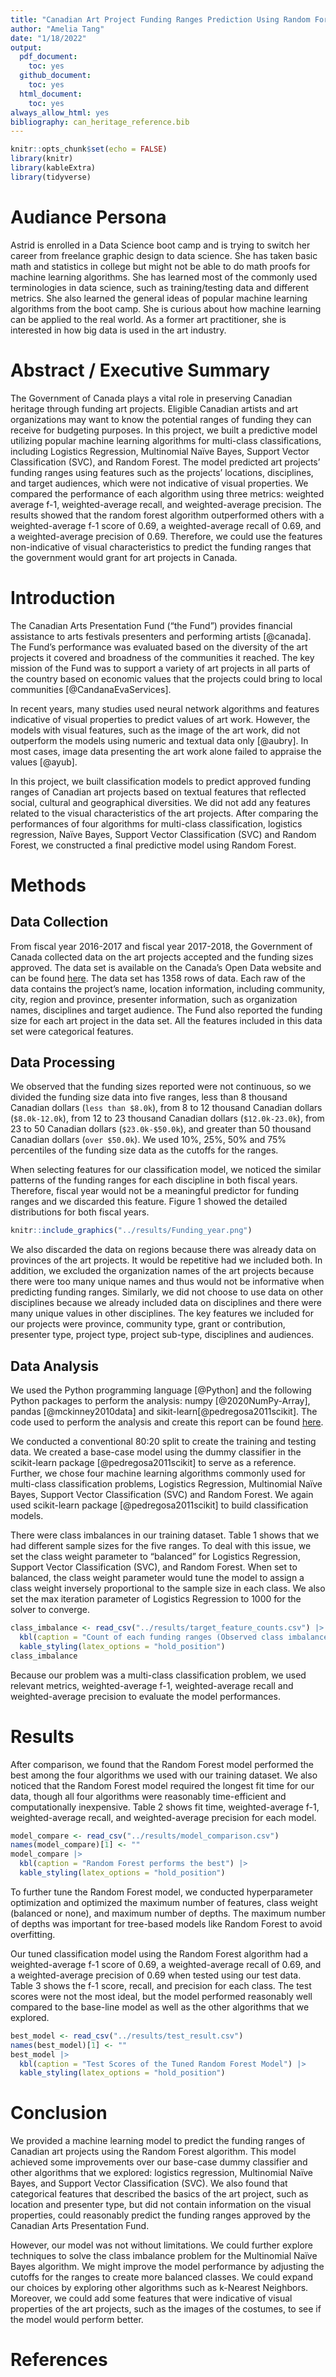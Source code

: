 ```yaml
---
title: "Canadian Art Project Funding Ranges Prediction Using Random Forest"
author: "Amelia Tang"
date: "1/18/2022"
output:
  pdf_document:
    toc: yes
  github_document:
    toc: yes
  html_document:
    toc: yes
always_allow_html: yes
bibliography: can_heritage_reference.bib
--- 
```


```r
knitr::opts_chunk$set(echo = FALSE)
library(knitr)
library(kableExtra)
library(tidyverse)
```
# Audiance Persona 

Astrid is enrolled in a Data Science boot camp and is trying to switch her career from freelance graphic design to data science. She has taken basic math and statistics in college but might not be able to do math proofs for machine learning algorithms. She has learned most of the commonly used terminologies in data science, such as training/testing data and different metrics. She also learned the general ideas of popular machine learning algorithms from the boot camp. She is curious about how machine learning can be applied to the real world. As a former art practitioner, she is interested in how big data is used in the art industry.

# Abstract / Executive Summary 

The Government of Canada plays a vital role in preserving Canadian heritage through funding art projects. Eligible Canadian artists and art organizations may want to know the potential ranges of funding they can receive for budgeting purposes. In this project, we built a predictive model utilizing popular machine learning algorithms for multi-class classifications, including Logistics Regression, Multinomial Naïve Bayes, Support Vector Classification (SVC), and Random Forest. The model predicted art projects’ funding ranges using features such as the projects’ locations, disciplines, and target audiences, which were not indicative of visual properties. We compared the performance of each algorithm using three metrics: weighted average f-1, weighted-average recall, and weighted-average precision. The results showed that the random forest algorithm outperformed others with a weighted-average f-1 score of 0.69, a weighted-average recall of 0.69, and a weighted-average precision of 0.69. Therefore, we could use the features non-indicative of visual characteristics to predict the funding ranges that the government would grant for art projects in Canada.

# Introduction

The Canadian Arts Presentation Fund (“the Fund”) provides financial assistance to arts festivals presenters and performing artists [@canada]. The Fund’s performance was evaluated based on the diversity of the art projects it covered and broadness of the communities it reached. The key mission of the Fund was to support a variety of art projects in all parts of the country based on economic values that the projects could bring to local communities [@CandanaEvaServices].

In recent years, many studies used neural network algorithms and features indicative of visual properties to predict values of art work. However, the models with visual features, such as the image of the art work, did not outperform the models using numeric and textual data only [@aubry]. In most cases, image data presenting the art work alone failed to appraise the values [@ayub]. 

In this project, we built classification models to predict approved funding ranges of Canadian art projects based on textual features that reflected social, cultural and geographical diversities. We did not add any features related to the visual characteristics of the art projects. After comparing the performances of four algorithms for multi-class classification, logistics regression, Naïve Bayes, Support Vector Classification (SVC) and Random Forest, we constructed a final predictive model using Random Forest. 

# Methods
## Data Collection
From fiscal year 2016-2017 and fiscal year 2017-2018, the Government of Canada collected data on the art projects accepted and the funding sizes approved. The data set is available on the Canada’s Open Data website and can be found [here](https://open.canada.ca/data/en/dataset/92984c11-6fd4-40c4-b23c-e8832e1f4cd5). The data set has 1358 rows of data. Each raw of the data contains the project’s name, location information, including community, city, region and province, presenter information, such as organization names, disciplines and target audience. The Fund also reported the funding size for each art project in the data set. All the features included in this data set were categorical features.  

## Data Processing
We observed that the funding sizes reported were not continuous, so we divided the funding size data into five ranges, less than 8 thousand Canadian dollars (`less than $8.0k`),  from 8 to 12 thousand Canadian dollars (`$8.0k-12.0k`), from 12 to 23 thousand Canadian dollars (`$12.0k-23.0k`), from 23 to 50 Canadian dollars (`$23.0k-$50.0k`), and greater than 50 thousand Canadian dollars (`over $50.0k`). We used 10%, 25%, 50% and 75% percentiles of the funding size data as the cutoffs for the ranges. 

When selecting features for our classification model, we noticed the similar patterns of the funding ranges for each discipline in both fiscal years. Therefore, fiscal year would not be a meaningful predictor for funding ranges and we discarded this feature. Figure 1 showed the detailed distributions for both fiscal years. 

```r
knitr::include_graphics("../results/Funding_year.png")
```
We also discarded the data on regions because there was already data on provinces of the art projects. It would be repetitive had we included both. In addition, we excluded the organization names of the art projects because there were too many unique names and thus would not be informative when predicting funding ranges. Similarly, we did not choose to use data on other disciplines because we already included data on disciplines and there were many unique values in other disciplines. The key features we included for our projects were province, community type, grant or contribution, presenter type, project type, project sub-type, disciplines and audiences. 

## Data Analysis  
We used the Python programming language [@Python] and the following Python packages to perform the analysis: numpy [@2020NumPy-Array], pandas [@mckinney2010data] and sikit-learn[@pedregosa2011scikit]. The code used to perform the analysis and create this report can be found [here](https://github.com/UBC-MDS/canadian_heritage_funding).   

We conducted a conventional 80:20 split to create the training and testing data. We created a base-case model using the dummy classifier in the scikit-learn package [@pedregosa2011scikit] to serve as a reference.  Further, we chose four machine learning algorithms commonly used for multi-class classification problems, Logistics Regression, Multinomial Naïve Bayes, Support Vector Classification (SVC) and Random Forest. We again used scikit-learn package [@pedregosa2011scikit] to build classification models. 

There were class imbalances in our training dataset. Table 1 shows that we had different sample sizes for the five ranges. To deal with this issue, we set the class weight parameter to “balanced” for Logistics Regression, Support Vector Classification (SVC), and Random Forest. When set to balanced, the class weight parameter would tune the model to assign a class weight inversely proportional to the sample size in each class. We also set the max iteration parameter of Logistics Regression to 1000 for the solver to converge.


```r
class_imbalance <- read_csv("../results/target_feature_counts.csv") |>
  kbl(caption = "Count of each funding ranges (Observed class imbalances)") |>
  kable_styling(latex_options = "hold_position")
class_imbalance
```

Because our problem was a multi-class classification problem, we used relevant metrics, weighted-average f-1, weighted-average recall and weighted-average precision to evaluate the model performances. 

# Results 
After comparison, we found that the Random Forest model performed the best among the four algorithms we used with our training dataset. We also noticed that the Random Forest model required the longest fit time for our data, though all four algorithms were reasonably time-efficient and computationally inexpensive. Table 2 shows fit time, weighted-average f-1, weighted-average recall, and weighted-average precision for each model.

```r
model_compare <- read_csv("../results/model_comparison.csv") 
names(model_compare)[1] <- ""
model_compare |>
  kbl(caption = "Random Forest performs the best") |>
  kable_styling(latex_options = "hold_position")
``` 

To further tune the Random Forest model, we conducted hyperparameter optimization and optimized the maximum number of features, class weight (balanced or none), and maximum number of depths. The maximum number of depths was important for tree-based models like Random Forest to avoid overfitting.

Our tuned classification model using the Random Forest algorithm had a weighted-average f-1 score of 0.69, a weighted-average recall of 0.69, and a weighted-average precision of 0.69 when tested using our test data. Table 3 shows the f-1 score, recall, and precision for each class. The test scores were not the most ideal, but the model performed reasonably well compared to the base-line model as well as the other algorithms that we explored.

```r
best_model <- read_csv("../results/test_result.csv") 
names(best_model)[1] <- ""
best_model |>
  kbl(caption = "Test Scores of the Tuned Random Forest Model") |>
  kable_styling(latex_options = "hold_position")
``` 

# Conclusion

We provided a machine learning model to predict the funding ranges of Canadian art projects using the Random Forest algorithm. This model achieved some improvements over our base-case dummy classifier and other algorithms that we explored: logistics regression, Multinomial Naïve Bayes, and Support Vector Classification (SVC). We also found that categorical features that described the basics of the art project, such as location and presenter type, but did not contain information on the visual properties, could reasonably predict the funding ranges approved by the Canadian Arts Presentation Fund.

However, our model was not without limitations. We could further explore techniques to solve the class imbalance problem for the Multinomial Naïve Bayes algorithm. We might improve the model performance by adjusting the cutoffs for the ranges to create more balanced classes. We could expand our choices by exploring other algorithms such as k-Nearest Neighbors. Moreover, we could add some features that were indicative of visual properties of the art projects, such as the images of the costumes, to see if the model would perform better.  

# References

